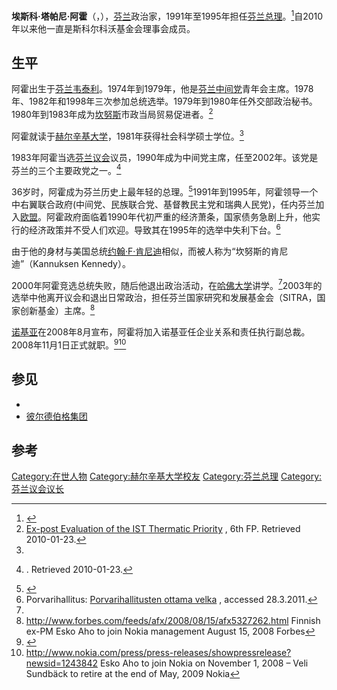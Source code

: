 {{Infobox Prime Minister
| name = 埃斯科·阿霍<br/>Esko Aho
| image         = FICIL preses konference (4647301694).jpg
| nationality   = [[芬兰|芬兰]]
| order         = [[芬兰总理|芬兰总理]]
| term_start    = 1991年4月26日
| term_end      = 1995年4月13日
| president     = [[毛诺·科伊维斯托|毛诺·科伊维斯托]]<br>[[马尔蒂·阿赫蒂萨里|马尔蒂·阿赫蒂萨里]]
| deputy        = {{le|伊尔卡·卡内尔瓦|Ilkka Kanerva}} (1991)<br/>{{le|佩尔蒂·萨洛莱宁|Pertti Salolainen}} (1991–1995)
| predecessor   = [[哈里·霍尔克里|哈里·霍尔克里]]
| successor     = [[帕沃·利波宁|帕沃·利波宁]]
| birth_date    = {{Birth date and age|1954|5|20}}
| birth_place   = [[芬兰|芬兰]][[韦泰利|韦泰利]]
| death_date    =
| death_place   =
| party         = [[芬兰中间党|芬兰中间党]]
| spouse        = Kirsti Aho
| profession    = 政治科学硕士
| nickname     =
}}
'''埃斯科·塔帕尼·阿霍'''（{{lang-fi|Esko Tapani Aho}}，{{bd|1954年|5月20日||}}），[[芬兰|芬兰]]政治家，1991年至1995年担任[[芬兰总理|芬兰总理]]。<ref>{{Cite web |url=http://www.valtioneuvosto.fi/hakemisto/ministerikortisto/ministeritiedot.asp?nro=458 |title=Ministerikortisto |publisher=Valtioneuvosto }}{{dead link|date=2017年12月 |bot=InternetArchiveBot |fix-attempted=yes }}</ref>自2010年以来他一直是斯科尔科沃基金会理事会成员。

== 生平 ==
阿霍出生于[[芬兰|芬兰]][[韦泰利|韦泰利]]。1974年到1979年，他是[[芬兰中间党|芬兰中间党]]青年会主席。1978年、1982年和1998年三次参加总统选举。1979年到1980年任外交部政治秘书。1980年到1983年成为[[坎努斯|坎努斯]]市政当局贸易促进者。<ref name="EU">[http://ec.europa.eu/dgs/information_society/evaluation/data/pdf/fp6_ict_expost/ex-post_panel.pdf Ex-post Evaluation of the IST Thermatic Priority] {{Wayback|url=http://ec.europa.eu/dgs/information_society/evaluation/data/pdf/fp6_ict_expost/ex-post_panel.pdf |date=20121025065948 }}, 6th FP.  Retrieved 2010-01-23.</ref>

阿霍就读于[[赫尔辛基大学|赫尔辛基大学]]，1981年获得社会科学硕士学位。<ref name="EU" />

1983年阿霍当选[[芬兰议会|芬兰议会]]议员，1990年成为中间党主席，任至2002年。该党是芬兰的三个主要政党之一。<ref>{{Cite web
 |url         = http://www.eduskunta.fi/triphome/bin/hx5000.sh?{hnro}=104&{kieli}=su&{haku}=kaikki
 |title       = Edustajamatrikkeli
 |publisher   = Eduskunta
 |deadurl     = yes
 |archiveurl  = https://web.archive.org/web/20110611023315/http://www.eduskunta.fi/triphome/bin/hx5000.sh?%7Bhnro%7D=104&%7Bkieli%7D=su&%7Bhaku%7D=kaikki
 |archivedate = 2011-06-11
}}.  Retrieved 2010-01-23.</ref>

36岁时，阿霍成为芬兰历史上最年轻的总理。<ref name="iop.harvard.edu">{{cite web |url=http://www.iop.harvard.edu/Programs/Fellows-Study-Groups/Former-Fellows/Esko_Aho |title=存档副本 |accessdate=2010-01-23 |deadurl=yes |archiveurl=https://web.archive.org/web/20100703071958/http://www.iop.harvard.edu/Programs/Fellows-Study-Groups/Former-Fellows/Esko_Aho |archivedate=2010-07-03 }}</ref>1991年到1995年，阿霍领导一个中右翼联合政府(中间党、民族联合党、基督教民主党和瑞典人民党)，任内芬兰加入[[欧盟|欧盟]]。阿霍政府面临着1990年代初严重的经济萧条，国家债务急剧上升，他实行的经济政策并不受人们欢迎。导致其在1995年的选举中失利下台。<ref>Porvarihallitus: [http://sites.google.com/site/oikeisto/ Porvarihallitusten ottama velka] {{Wayback|url=http://sites.google.com/site/oikeisto/ |date=20201121030837 }}, accessed 28.3.2011.</ref>

由于他的身材与美国总统[[约翰·F·肯尼迪|约翰·F·肯尼迪]]相似，而被人称为“坎努斯的肯尼迪”（Kannuksen Kennedy）。

2000年阿霍竞选总统失败，随后他退出政治活动，在[[哈佛大学|哈佛大学]]讲学。<ref name="iop.harvard.edu"/>2003年的选举中他离开议会和退出日常政治，担任芬兰国家研究和发展基金会（SITRA，国家创新基金）主席。<ref>http://www.forbes.com/feeds/afx/2008/08/15/afx5327262.html {{Wayback|url=http://www.forbes.com/feeds/afx/2008/08/15/afx5327262.html |date=20110604031949 }} Finnish ex-PM Esko Aho to join Nokia management August 15, 2008 Forbes</ref>

[[诺基亚|诺基亚]]在2008年8月宣布，阿霍将加入诺基亚任企业关系和责任执行副总裁。2008年11月1日正式就职。<ref>{{cite news | url=http://www.forbes.com/feeds/afx/2008/08/15/afx5327262.html | work=Forbes | title=Finnish ex-PM Esko Aho to join Nokia management | date=August 15, 2008 | accessdate=2014-04-05 | archive-date=2011-06-04 | archive-url=https://web.archive.org/web/20110604031949/http://www.forbes.com/feeds/afx/2008/08/15/afx5327262.html | dead-url=no }}</ref><ref>http://www.nokia.com/press/press-releases/showpressrelease?newsid=1243842 Esko Aho to join Nokia on November 1, 2008 – Veli Sundbäck to retire at the end of May, 2009 Nokia</ref>

== 参见 ==
* {{le|阿霍报告|Aho report}}
* [[彼尔德伯格集团|彼尔德伯格集团]]

== 参考 ==
{{Reflist}}

{{S-start}}
{{S-off}}
{{Succession box
 |title=[[芬兰议会|芬兰议会]]议长
 |before=[[卡莱维·索尔萨|卡莱维·索尔萨]]
 |years=1991年4月
 |after={{le|伊尔卡·索米宁|Ilkka Suominen}}
}}
{{Succession box
 |title=[[芬兰总理|芬兰总理]]
 |years=1991–1995
 |before=[[哈里·霍尔克里|哈里·霍尔克里]]
 |after=[[帕沃·利波宁|帕沃·利波宁]]
}}
{{S-end}}

{{Authority control}}
{{DEFAULTSORT:Aho, Esko}}
[[Category:在世人物|Category:在世人物]]
[[Category:赫尔辛基大学校友|Category:赫尔辛基大学校友]]
[[Category:芬兰总理|Category:芬兰总理]]
[[Category:芬兰议会议长|Category:芬兰议会议长]]